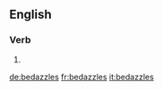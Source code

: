 ==English==

===Verb===
{{head|en}}

# {{en-third-person singular of|bedazzle}}

[[de:bedazzles]]
[[fr:bedazzles]]
[[it:bedazzles]]